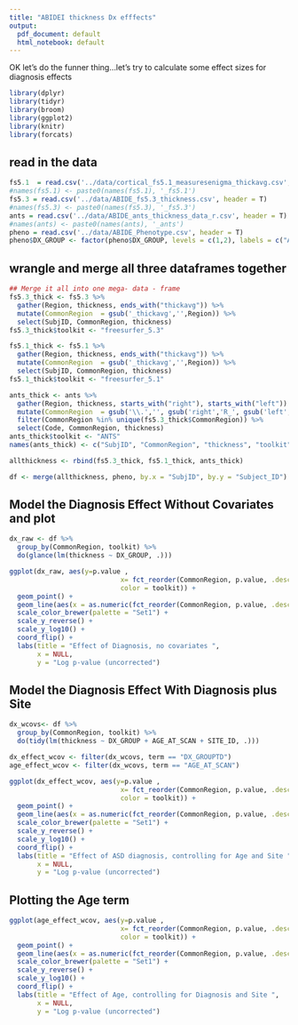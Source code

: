 ```yaml
---
title: "ABIDEI thickness Dx efffects"
output:
  pdf_document: default
  html_notebook: default
---
```


OK let's do the funner thing...let's try to calculate some effect sizes for diagnosis effects

```r
library(dplyr)
library(tidyr)
library(broom)
library(ggplot2)
library(knitr)
library(forcats)
```


## read in the data

```r
fs5.1  = read.csv('../data/cortical_fs5.1_measuresenigma_thickavg.csv', header = T)
#names(fs5.1) <- paste0(names(fs5.1), '_fs5.1')
fs5.3 = read.csv('../data/ABIDE_fs5.3_thickness.csv', header = T)
#names(fs5.3) <- paste0(names(fs5.3), '_fs5.3')
ants = read.csv('../data/ABIDE_ants_thickness_data_r.csv', header = T)
#names(ants) <- paste0(names(ants), '_ants')
pheno = read.csv('../data/ABIDE_Phenotype.csv', header = T)
pheno$DX_GROUP <- factor(pheno$DX_GROUP, levels = c(1,2), labels = c("ASD","TD"))
```

## wrangle and merge all three dataframes together

```r
## Merge it all into one mega- data - frame
fs5.3_thick <- fs5.3 %>%
  gather(Region, thickness, ends_with("thickavg")) %>%
  mutate(CommonRegion  = gsub('_thickavg','',Region)) %>%
  select(SubjID, CommonRegion, thickness)
fs5.3_thick$toolkit <- "freesurfer_5.3"

fs5.1_thick <- fs5.1 %>%
  gather(Region, thickness, ends_with("thickavg")) %>%
  mutate(CommonRegion  = gsub('_thickavg','',Region)) %>%
  select(SubjID, CommonRegion, thickness)
fs5.1_thick$toolkit <- "freesurfer_5.1"

ants_thick <- ants %>%
  gather(Region, thickness, starts_with("right"), starts_with("left")) %>%
  mutate(CommonRegion  = gsub('\\.','', gsub('right','R_', gsub('left','L_',Region)))) %>% 
  filter(CommonRegion %in% unique(fs5.3_thick$CommonRegion)) %>%
  select(Code, CommonRegion, thickness)
ants_thick$toolkit <- "ANTS"
names(ants_thick) <- c("SubjID", "CommonRegion", "thickness", "toolkit")

allthickness <- rbind(fs5.3_thick, fs5.1_thick, ants_thick)

df <- merge(allthickness, pheno, by.x = "SubjID", by.y = "Subject_ID")
```


## Model the Diagnosis Effect Without Covariates and plot

```r
dx_raw <- df %>%
  group_by(CommonRegion, toolkit) %>%
  do(glance(lm(thickness ~ DX_GROUP, .)))

ggplot(dx_raw, aes(y=p.value , 
                            x= fct_reorder(CommonRegion, p.value, .desc=TRUE), 
                            color = toolkit)) +
  geom_point() +
  geom_line(aes(x = as.numeric(fct_reorder(CommonRegion, p.value, .desc=TRUE)), y = p.value)) +
  scale_color_brewer(palette = "Set1") +
  scale_y_reverse() +
  scale_y_log10() + 
  coord_flip() +
  labs(title = "Effect of Diagnosis, no covariates ",
       x = NULL,
       y = "Log p-value (uncorrected")
```

## Model the Diagnosis Effect With Diagnosis plus Site

```r
dx_wcovs<- df %>%
  group_by(CommonRegion, toolkit) %>%
  do(tidy(lm(thickness ~ DX_GROUP + AGE_AT_SCAN + SITE_ID, .)))

dx_effect_wcov <- filter(dx_wcovs, term == "DX_GROUPTD")
age_effect_wcov <- filter(dx_wcovs, term == "AGE_AT_SCAN")
```
```r
ggplot(dx_effect_wcov, aes(y=p.value , 
                            x= fct_reorder(CommonRegion, p.value, .desc=TRUE), 
                            color = toolkit)) +
  geom_point() +
  geom_line(aes(x = as.numeric(fct_reorder(CommonRegion, p.value, .desc=TRUE)), y = p.value)) +
  scale_color_brewer(palette = "Set1") +
  scale_y_reverse() +
  scale_y_log10() + 
  coord_flip() +
  labs(title = "Effect of ASD diagnosis, controlling for Age and Site ",
       x = NULL,
       y = "Log p-value (uncorrected")
```

## Plotting the Age term

```r
ggplot(age_effect_wcov, aes(y=p.value , 
                            x= fct_reorder(CommonRegion, p.value, .desc=TRUE), 
                            color = toolkit)) +
  geom_point() +
  geom_line(aes(x = as.numeric(fct_reorder(CommonRegion, p.value, .desc=TRUE)), y = p.value)) +
  scale_color_brewer(palette = "Set1") +
  scale_y_reverse() +
  scale_y_log10() + 
  coord_flip() +
  labs(title = "Effect of Age, controlling for Diagnosis and Site ",
       x = NULL,
       y = "Log p-value (uncorrected")
```

